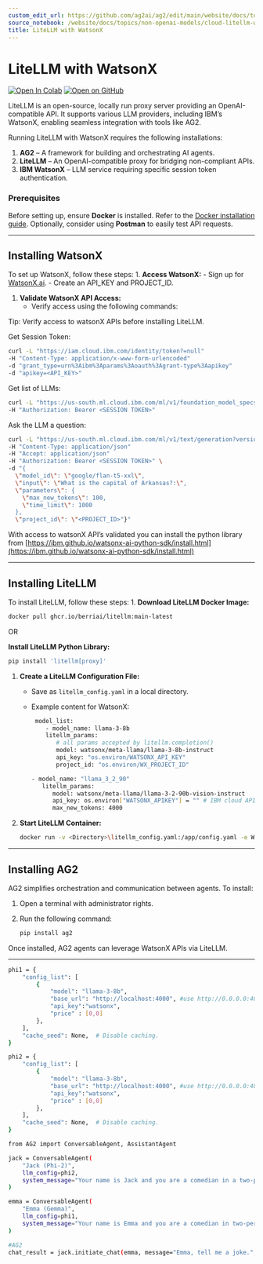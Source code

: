 ```yaml
---
custom_edit_url: https://github.com/ag2ai/ag2/edit/main/website/docs/topics/non-openai-models/cloud-litellm-watsonx.ipynb
source_notebook: /website/docs/topics/non-openai-models/cloud-litellm-watsonx.ipynb
title: LiteLLM with WatsonX
---
```

# LiteLLM with WatsonX
[![Open In Colab](https://colab.research.google.com/assets/colab-badge.svg)](https://colab.research.google.com/github/ag2ai/ag2/blob/main/website/docs/topics/non-openai-models/cloud-litellm-watsonx.ipynb)
[![Open on GitHub](https://img.shields.io/badge/Open%20on%20GitHub-grey?logo=github)](https://github.com/ag2ai/ag2/blob/main/website/docs/topics/non-openai-models/cloud-litellm-watsonx.ipynb)





LiteLLM is an open-source, locally run proxy server providing an
OpenAI-compatible API. It supports various LLM providers, including
IBM’s WatsonX, enabling seamless integration with tools like AG2.

Running LiteLLM with WatsonX requires the following installations:

1.  **AG2** – A framework for building and orchestrating AI agents.
2.  **LiteLLM** – An OpenAI-compatible proxy for bridging non-compliant
    APIs.
3.  **IBM WatsonX** – LLM service requiring specific session token
    authentication.

### Prerequisites

Before setting up, ensure **Docker** is installed. Refer to the [Docker
installation guide](https://docs.docker.com/get-docker/). Optionally,
consider using **Postman** to easily test API requests.

------------------------------------------------------------------------

## Installing WatsonX

To set up WatsonX, follow these steps: 1. **Access WatsonX:** - Sign up
for [WatsonX.ai](https://www.ibm.com/watsonx). - Create an API_KEY and
PROJECT_ID.

1.  **Validate WatsonX API Access:**
    -   Verify access using the following commands:

Tip: Verify access to watsonX APIs before installing LiteLLM.

Get Session Token:

```bash
curl -L "https://iam.cloud.ibm.com/identity/token?=null" 
-H "Content-Type: application/x-www-form-urlencoded" 
-d "grant_type=urn%3Aibm%3Aparams%3Aoauth%3Agrant-type%3Aapikey" 
-d "apikey=<API_KEY>"
```

Get list of LLMs:

```bash
curl -L "https://us-south.ml.cloud.ibm.com/ml/v1/foundation_model_specs?version=2024-09-16&project_id=1eeb4112-5f6e-4a81-9b61-8eac7f9653b4&filters=function_text_generation%2C%21lifecycle_withdrawn%3Aand&limit=200" 
-H "Authorization: Bearer <SESSION TOKEN>"
```

Ask the LLM a question:

```bash
curl -L "https://us-south.ml.cloud.ibm.com/ml/v1/text/generation?version=2023-05-02" 
-H "Content-Type: application/json" 
-H "Accept: application/json" 
-H "Authorization: Bearer <SESSION TOKEN>" \
-d "{
  \"model_id\": \"google/flan-t5-xxl\",
  \"input\": \"What is the capital of Arkansas?:\",
  \"parameters\": {
    \"max_new_tokens\": 100,
    \"time_limit\": 1000
  },
  \"project_id\": \"<PROJECT_ID>"}"
```

With access to watsonX API’s validated you can install the python
library from
[https://ibm.github.io/watsonx-ai-python-sdk/install.html](https://ibm.github.io/watsonx-ai-python-sdk/install.html)

------------------------------------------------------------------------

## Installing LiteLLM

To install LiteLLM, follow these steps: 1. **Download LiteLLM Docker
Image:**

```bash
docker pull ghcr.io/berriai/litellm:main-latest
```

OR

**Install LiteLLM Python Library:**

```bash
pip install 'litellm[proxy]'
```

1.  **Create a LiteLLM Configuration File:**

    -   Save as `litellm_config.yaml` in a local directory.

    -   Example content for WatsonX:

        ```bash
         model_list:
            - model_name: llama-3-8b
            litellm_params:
               # all params accepted by litellm.completion()
               model: watsonx/meta-llama/llama-3-8b-instruct
               api_key: "os.environ/WATSONX_API_KEY" 
               project_id: "os.environ/WX_PROJECT_ID"

        ```


        ```bash
        - model_name: "llama_3_2_90"
           litellm_params:
              model: watsonx/meta-llama/llama-3-2-90b-vision-instruct
              api_key: os.environ["WATSONX_APIKEY"] = "" # IBM cloud API key
              max_new_tokens: 4000
        ```

2.  **Start LiteLLM Container:**

    ```bash
    docker run -v <Directory>\litellm_config.yaml:/app/config.yaml -e WATSONX_API_KEY=<API_KEY> -e WATSONX_URL=https://us-south.ml.cloud.ibm.com/ml/v1/text/generation?version=2023-05-02 -e WX_PROJECT_ID=<PROJECT_ID> -p 4000:4000 ghcr.io/berriai/litellm:main-latest --config /app/config.yaml --detailed_debug
    ```

------------------------------------------------------------------------

## Installing AG2

AG2 simplifies orchestration and communication between agents. To
install:

1.  Open a terminal with administrator rights.

2.  Run the following command:

    ```bash
    pip install ag2
    ```

Once installed, AG2 agents can leverage WatsonX APIs via LiteLLM.

------------------------------------------------------------------------

```bash
phi1 = {
    "config_list": [
        {
            "model": "llama-3-8b",
            "base_url": "http://localhost:4000", #use http://0.0.0.0:4000 for Macs
            "api_key":"watsonx",
            "price" : [0,0]
        },
    ],
    "cache_seed": None,  # Disable caching.
}

phi2 = {
    "config_list": [
        {
            "model": "llama-3-8b",
            "base_url": "http://localhost:4000", #use http://0.0.0.0:4000 for Macs
            "api_key":"watsonx",
            "price" : [0,0]
        },
    ],
    "cache_seed": None,  # Disable caching.
}

from AG2 import ConversableAgent, AssistantAgent

jack = ConversableAgent(
    "Jack (Phi-2)",
    llm_config=phi2,
    system_message="Your name is Jack and you are a comedian in a two-person comedy show.",
)

emma = ConversableAgent(
    "Emma (Gemma)",
    llm_config=phi1, 
    system_message="Your name is Emma and you are a comedian in two-person comedy show.",
)

#AG2
chat_result = jack.initiate_chat(emma, message="Emma, tell me a joke.", max_turns=2)
```
